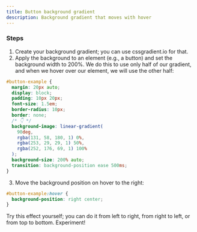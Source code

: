 ```yaml
---
title: Button background gradient
description: Background gradient that moves with hover
---
```



<ButtonGradient />

### Steps

1. Create your background gradient; you can use cssgradient.io for that.
2. Apply the background to an element (e.g., a button) and set the background width to 200%. We do this to use only half of our gradient, and when we hover over our element, we will use the other half:

```css
#button-example {
  margin: 20px auto;
  display: block;
  padding: 10px 20px;
  font-size: 1.5em;
  border-radius: 10px;
  border: none;
  /* 👇 */
  background-image: linear-gradient(
    90deg,
    rgba(131, 58, 180, 1) 0%,
    rgba(253, 29, 29, 1) 50%,
    rgba(252, 176, 69, 1) 100%
  );
  background-size: 200% auto;
  transition: background-position ease 500ms;
}
```
3. Move the background position on hover to the right:

```css
#button-example:hover {
  background-position: right center;
}
```

Try this effect yourself; you can do it from left to right, from right to left, or from top to bottom. Experiment!
